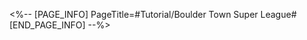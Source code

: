 <%-- [PAGE_INFO]
PageTitle=#Tutorial/Boulder Town Super League#
[END_PAGE_INFO] --%>
{{Tutorial
|sort      = 800301
|title     = Boulder Town Super League
|subtitle  = 
|type      = 
|about     = 
|image1    = Tutorial Boulder Town Super League 1.png{{subst:void|<!--$UPLOAD:<<SpriteOutput/TutorialPic/TutorialPage_800301.png>-<Tutorial Boulder Town Super League 1.png>>}}
|text1     = In the Boulder Town Super League, Trailblazers can challenge different tournaments to win the corresponding tournament rewards.
|image2    = Tutorial Boulder Town Super League 2.png{{subst:void|<!--$UPLOAD:<<SpriteOutput/TutorialPic/TutorialPage_800302.png>-<Tutorial Boulder Town Super League 2.png>>}}
|text2     = After choosing to participate in the tournament, the opponent lineup will be determined in a random drawing, and different buffs can be obtained by defeating different opponents. After random selection begins, your team lineup will be locked. All characters' HP and Energy will be reset at the start of every battle. Equilibrium Level will influence enemy strength in the event.
}}